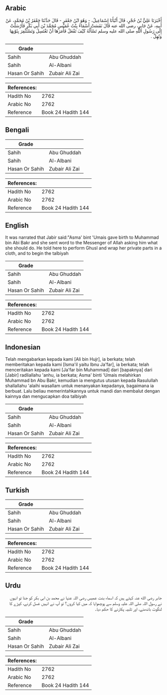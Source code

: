 ## Arabic


<div dir="rtl" lang="ar" style={{fontSize:'larger',backgroundColor:'#f8f9fa',padding:20}}>
أَخْبَرَنَا عَلِيُّ بْنُ حُجْرٍ، قَالَ أَنْبَأَنَا إِسْمَاعِيلُ، - وَهُوَ ابْنُ جَعْفَرٍ - قَالَ حَدَّثَنَا جَعْفَرُ بْنُ مُحَمَّدٍ، عَنْ أَبِيهِ، عَنْ جَابِرٍ، رضى الله عنه قَالَ نَفَسَتْ أَسْمَاءُ بِنْتُ عُمَيْسٍ مُحَمَّدَ بْنَ أَبِي بَكْرٍ فَأَرْسَلَتْ إِلَى رَسُولِ اللَّهِ صلى الله عليه وسلم تَسْأَلُهُ كَيْفَ تَفْعَلُ فَأَمَرَهَا أَنْ تَغْتَسِلَ وَتَسْتَثْفِرَ بِثَوْبِهَا وَتُهِلَّ ‏.‏
</div>
<div style={{backgroundColor:'#f8f9fa',padding:20, marginBottom: 10}}><table> <thead> <tr> <th>Grade</th> <th></th> </tr> </thead> <tbody> <tr><td>Sahih</td><td>Abu Ghuddah</td></tr><tr><td>Sahih</td><td>Al-Albani</td></tr><tr><td>Hasan Or Sahih</td><td>Zubair Ali Zai</td></tr></tbody></table><table> <thead> <tr> <th>References:</th> <th></th> </tr> </thead> <tbody><tr><td>Hadith No</td><td>2762</td></tr><tr><td>Arabic No</td><td>2762</td></tr><tr><td>Reference</td><td>Book 24 Hadith 144</td></tr></tbody></table></div>

## Bengali


<div dir="ltr" lang="bn" style={{fontSize:'larger',backgroundColor:'#f8f9fa',padding:20}}>

</div>
<div style={{backgroundColor:'#f8f9fa',padding:20, marginBottom: 10}}><table> <thead> <tr> <th>Grade</th> <th></th> </tr> </thead> <tbody> <tr><td>Sahih</td><td>Abu Ghuddah</td></tr><tr><td>Sahih</td><td>Al-Albani</td></tr><tr><td>Hasan Or Sahih</td><td>Zubair Ali Zai</td></tr></tbody></table><table> <thead> <tr> <th>References:</th> <th></th> </tr> </thead> <tbody><tr><td>Hadith No</td><td>2762</td></tr><tr><td>Arabic No</td><td>2762</td></tr><tr><td>Reference</td><td>Book 24 Hadith 144</td></tr></tbody></table></div>

## English


<div dir="ltr" lang="en" style={{fontSize:'larger',backgroundColor:'#f8f9fa',padding:20}}>
It was narrated that Jabir said:"Asma' bint 'Umais gave birth to Muhammad bin Abi Bakr and she sent word to the Messenger of Allah asking him what she should do. He told here to perform Ghusl and wrap her private parts in a cloth, and to begin the talbiyah
</div>
<div style={{backgroundColor:'#f8f9fa',padding:20, marginBottom: 10}}><table> <thead> <tr> <th>Grade</th> <th></th> </tr> </thead> <tbody> <tr><td>Sahih</td><td>Abu Ghuddah</td></tr><tr><td>Sahih</td><td>Al-Albani</td></tr><tr><td>Hasan Or Sahih</td><td>Zubair Ali Zai</td></tr></tbody></table><table> <thead> <tr> <th>References:</th> <th></th> </tr> </thead> <tbody><tr><td>Hadith No</td><td>2762</td></tr><tr><td>Arabic No</td><td>2762</td></tr><tr><td>Reference</td><td>Book 24 Hadith 144</td></tr></tbody></table></div>

## Indonesian


<div dir="ltr" lang="id" style={{fontSize:'larger',backgroundColor:'#f8f9fa',padding:20}}>
Telah mengabarkan kepada kami [Ali bin Hujr], ia berkata; telah memberitakan kepada kami [Isma'il yaitu Ibnu Ja'far], ia berkata; telah menceritakan kepada kami [Ja'far bin Muhammad] dari [bapaknya] dari [Jabir] radliallahu 'anhu, ia berkata; Asma' binti 'Umais melahirkan Muhammad bn Abu Bakr, kemudian ia mengutus utusan kepada Rasulullah shallallahu 'alaihi wasallam untuk menanyakan kepadanya, bagaimana ia berbuat. Lalu beliau memerintahkannya untuk mandi dan membalut dengan kainnya dan mengucapkan doa talbiyah
</div>
<div style={{backgroundColor:'#f8f9fa',padding:20, marginBottom: 10}}><table> <thead> <tr> <th>Grade</th> <th></th> </tr> </thead> <tbody> <tr><td>Sahih</td><td>Abu Ghuddah</td></tr><tr><td>Sahih</td><td>Al-Albani</td></tr><tr><td>Hasan Or Sahih</td><td>Zubair Ali Zai</td></tr></tbody></table><table> <thead> <tr> <th>References:</th> <th></th> </tr> </thead> <tbody><tr><td>Hadith No</td><td>2762</td></tr><tr><td>Arabic No</td><td>2762</td></tr><tr><td>Reference</td><td>Book 24 Hadith 144</td></tr></tbody></table></div>

## Turkish


<div dir="ltr" lang="tr" style={{fontSize:'larger',backgroundColor:'#f8f9fa',padding:20}}>

</div>
<div style={{backgroundColor:'#f8f9fa',padding:20, marginBottom: 10}}><table> <thead> <tr> <th>Grade</th> <th></th> </tr> </thead> <tbody> <tr><td>Sahih</td><td>Abu Ghuddah</td></tr><tr><td>Sahih</td><td>Al-Albani</td></tr><tr><td>Hasan Or Sahih</td><td>Zubair Ali Zai</td></tr></tbody></table><table> <thead> <tr> <th>References:</th> <th></th> </tr> </thead> <tbody><tr><td>Hadith No</td><td>2762</td></tr><tr><td>Arabic No</td><td>2762</td></tr><tr><td>Reference</td><td>Book 24 Hadith 144</td></tr></tbody></table></div>

## Urdu


<div dir="rtl" lang="ur" style={{fontSize:'larger',backgroundColor:'#f8f9fa',padding:20}}>
جابر رضی الله عنہ کہتے ہیں کہ اسماء بنت عمیس رضی اللہ عنہا نے محمد بن ابی بکر کو جنا تو انہوں نے رسول اللہ صلی اللہ علیہ وسلم سے پوچھوایا کہ میں کیا کروں؟ تو آپ نے انہیں غسل کرنے، کپڑے کا لنگوٹ باندھنے، اور تلبیہ پکارنے کا حکم دیا۔
</div>
<div style={{backgroundColor:'#f8f9fa',padding:20, marginBottom: 10}}><table> <thead> <tr> <th>Grade</th> <th></th> </tr> </thead> <tbody> <tr><td>Sahih</td><td>Abu Ghuddah</td></tr><tr><td>Sahih</td><td>Al-Albani</td></tr><tr><td>Hasan Or Sahih</td><td>Zubair Ali Zai</td></tr></tbody></table><table> <thead> <tr> <th>References:</th> <th></th> </tr> </thead> <tbody><tr><td>Hadith No</td><td>2762</td></tr><tr><td>Arabic No</td><td>2762</td></tr><tr><td>Reference</td><td>Book 24 Hadith 144</td></tr></tbody></table></div>